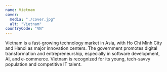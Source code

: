 ```yaml
---
name: Vietnam
cover:
  media: "./cover.jpg"
  alt: "Vietnam"
countryCode: "VN"
---
```


Vietnam is a fast-growing technology market in Asia, with Ho Chi Minh City and Hanoi as major innovation centers. The government promotes digital transformation and entrepreneurship, especially in software development, AI, and e-commerce. Vietnam is recognized for its young, tech-savvy population and competitive IT talent.
